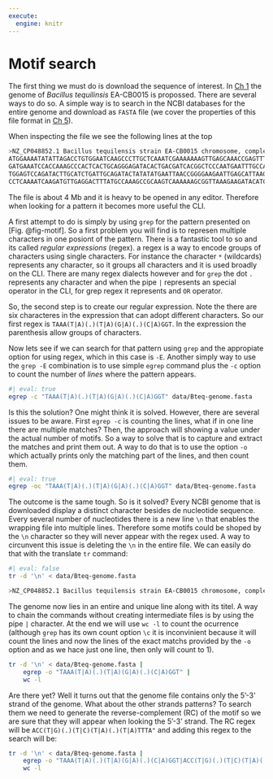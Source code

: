 ```yaml
---
execute: 
  engine: knitr
---
```


# Motif search {.unnumbered}

The first thing we must do is download the sequence of interest. In [Ch 1](../chs-command-line/welcome-to-command-line.qmd#anatomy-of-a-command) the genome of *Bacillus tequilinsis* EA-CB0015 is propossed. There are several ways to do so. A simple way is to search in the NCBI databases for the entire genome and download as `FASTA` file (we cover the properties of this file format in [Ch 5](../chs-sequence-analysis/introduction-to-sequence-analysis.qmd)).

When inspecting the file we see the following lines at the top

```bash
>NZ_CP048852.1 Bacillus tequilensis strain EA-CB0015 chromosome, complete genome
ATGGAAAATATATTAGACCTGTGGAATCAAGCCCTTGCTCAAATCGAAAAAAAGTTGAGCAAACCGAGTTTTGAGACTTG
GATGAAATCCACCAAAGCCCACTCACTGCAGGGAGATACACTGACGATCACGGCTCCCAATGAATTTGCCAGAGACTGGC
TGGAGTCCAGATACTTGCATCTGATTGCAGATACTATATATGAATTAACCGGGGAAGAATTGAGCATTAAGTTTGTCATT
CCTCAAAATCAAGATGTTGAGGACTTTATGCCAAAGCCGCAAGTCAAAAAAGCGGTTAAAGAAGATACATCTGATTTTCC
```

The file is about 4 Mb and it is heavy to be opened in any editor. Therefore when looking for a pattern it becomes more useful the CLI.

A first attempt to do is simply by using `grep` for the pattern presented on [Fig. @fig-motif]. So a first problem you will find is to represen multiple characters in one posiont of the pattern. There is a fantastic tool to so and its called *regular expressions* (regex). a regex is a way to encode groups of characters using single characters. For instance the character `*` (wildcards) represents any character, so it groups all characters and it is used broadly on the CLI. There are many regex dialects however and for `grep` the dot `.` represents any character and when the pipe `|` represents an special operator in the CLI, for grep regex it represents and `OR` operator.

So, the second step is to create our regular expression. Note the there are six characteres in the expression that can adopt different characters. So our first regex is `TAAA(T|A)(.)(T|A)(G|A)(.)(C|A)GGT`. In the expression the parenthesis allow groups of characters.

Now lets see if we can search for that pattern using `grep` and the appropiate option for using regex, which in this case is `-E`. Another simply way to use the `grep -E` combination is to use simple `egrep` command plus the `-c` option to count the number of *lines* where the pattern appears.

```bash
#| eval: true
egrep -c "TAAA(T|A)(.)(T|A)(G|A)(.)(C|A)GGT" data/Bteq-genome.fasta
```

Is this the solution? One might think it is solved. However, there are several issues to be aware. First `egrep -c` is counting the lines, what if in one line there are multiple matches? Then, the approach will showing a value under the actual number of motifs. So a way to solve that is to capture and extract the matches and print them out. A way to do that is to use the option `-o` which actually prints only the matching part of the lines, and then count them. 

```bash
#| eval: true
egrep -oc "TAAA(T|A)(.)(T|A)(G|A)(.)(C|A)GGT" data/Bteq-genome.fasta
```

The outcome is the same tough. So is it solved? Every NCBI genome that is downloaded display a distinct character besides de nucleotide sequence. Every several number of nucleotides there is a new line `\n` that enables the wrapping file into multiple lines. Therefore some motifs could be shoped by the `\n` character so they will never appear with the regex used. A way to circunvent this issue is deleting the `\n` in the entire file. We can easily do that with the translate `tr` command:

```bash
#| eval: false
tr -d '\n' < data/Bteq-genome.fasta
```

```bash
>NZ_CP048852.1 Bacillus tequilensis strain EA-CB0015 chromosome, complete genomeATGGAAAATATATTAGACCTGTGGAATCAAGCCCTTGCTCAAATCGAAAAAAAGTTGAGCAAACCGAGTTTTGAGACTTGGATGAAATCCACCAAAGCCCACTCACTGCAGGGAGATACACTGACGATCACGGCTCCCAATGAATTTGCCAGAGACTGGCTGGAGTCCAGATACTTGCATCTGATTGCAGATACTATATATGAATTAACCGGGGAAGAATTGAGCATTAAGTTTGTCATTCCTCAAAATCAAGATGTTGAGGACTTTATGCCAAAGCCGCAAGTCAAAAAAGCGGTTAAAGAAGATACATCTGATTTTCC...
```
The genome now lies in an entire and unique line along with its titel. A way to chain the commands without creating intermediate files is by using the pipe `|` character. At the end we will use `wc -l` to count the ocurrence (although `grep` has its own count option `\c` it is inconvinient because it will count the lines and now the lines of the exact matchs provided by the `-o` option and as we hace just one line, then only will count to 1).

```bash
tr -d '\n' < data/Bteq-genome.fasta |
    egrep -o "TAAA(T|A)(.)(T|A)(G|A)(.)(C|A)GGT" |
    wc -l
```

Are there yet? Well it turns out that the genome file contains only the 5'-3' strand of the genome. What about the other strands patterns? To search them we need to generate the reverse-complement (RC) of the motif so we are sure that they will appear when looking the 5'-3' strand. The RC regex will be `ACC(T|G)(.)(T|C)(T|A)(.)(T|A)TTTA"` and adding this regex to the search will be:

```bash
tr -d '\n' < data/Bteq-genome.fasta |
    egrep -o "TAAA(T|A)(.)(T|A)(G|A)(.)(C|A)GGT|ACC(T|G)(.)(T|C)(T|A)(.)(T|A)TTTA" |
    wc -l
```

